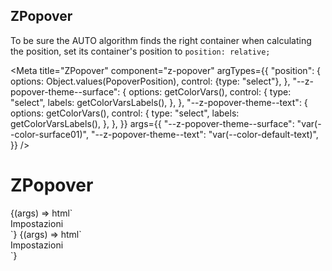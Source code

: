 
## ZPopover

To be sure the AUTO algorithm finds the right container when calculating the position, set its container's position to `position: relative;`

<Meta
  title="ZPopover"
  component="z-popover"
  argTypes={{
    "position": {
      options: Object.values(PopoverPosition),
      control: {type: "select"},
    },
    "--z-popover-theme--surface": {
      options: getColorVars(),
      control: {
        type: "select",
        labels: getColorVarsLabels(),
      },
    },
    "--z-popover-theme--text": {
      options: getColorVars(),
      control: {
        type: "select",
        labels: getColorVarsLabels(),
      },
    },
  }}
  args={{
    "--z-popover-theme--surface": "var(--color-surface01)",
    "--z-popover-theme--text": "var(--color-default-text)",
  }}
/>

# ZPopover

<Canvas>
  <Story
    name="contextual-menu-like"
    args={{
      position: PopoverPosition.RIGHT_BOTTOM,
    }}
  >
    {(args) => html`
      <div class="popover-container">
        <z-popover
          style=${styleMap({
            "--z-popover-theme--surface": args["--z-popover-theme--surface"],
            "--z-popover-theme--text": args["--z-popover-theme--text"],
          })}
          .position=${args.position}
          bind-to="#icon"
        >
          <div class="container">
            <z-button icon="gear"> Impostazioni </z-button>
          </div>
        </z-popover>
        <z-icon
          id="icon"
          name="plus-square-filled"
        ></z-icon>
      </div>
      <script>
        var iconTrigger = document.querySelector("#icon");
        var popover = document.querySelector("z-popover");
        iconTrigger.addEventListener("click", () => {
          if (popover.open) {
            popover.open = false;
          } else {
            popover.open = true;
          }
        });
      </script>
    `}
  </Story>
</Canvas>

<Canvas>
  <Story
    name="tooltip-like"
    args={{
      position: PopoverPosition.RIGHT,
    }}
  >
    {(args) => html`
      <div class="popover-container popover-container-tooltip">
        <z-popover
          style=${styleMap({
            "--z-popover-theme--surface": args["--z-popover-theme--surface"],
            "--z-popover-theme--text": args["--z-popover-theme--text"],
          })}
          .position=${args.position}
          center="true"
          show-arrow="true"
          bind-to="#icon"
        >
          <div class="container">
            <z-button icon="gear"> Impostazioni </z-button>
          </div>
        </z-popover>
        <z-icon
          id="icon"
          name="plus-square-filled"
        ></z-icon>
      </div>
      <script>
        document.querySelector("#icon").addEventListener("click", () => {
          if (document.querySelector("z-popover").open) {
            document.querySelector("z-popover").open = false;
          } else {
            document.querySelector("z-popover").open = true;
          }
        });
      </script>
    `}
  </Story>
</Canvas>

<ArgsTable of="z-popover" />
